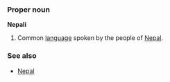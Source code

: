 ===Proper noun===
'''Nepali'''
# Common [[language]] spoken by the people of [[Nepal]].
===See also===
*[[Nepal]]